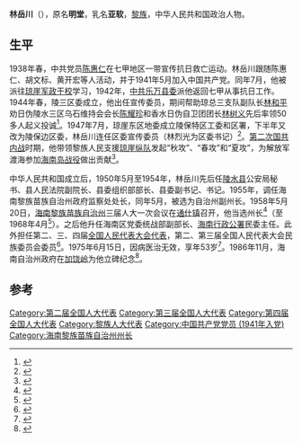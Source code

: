 '''林岳川'''（{{bd|1922年|3月|1975年|6月15日}}），原名'''明堂'''，乳名'''亚软'''，[[黎族|黎族]]，中华人民共和国政治人物。

== 生平 ==
1938年春，中共党员[[陈惠仁|陈惠仁]]在七甲地区一带宣传抗日救亡运动。林岳川跟随陈惠仁、胡文标、黄开宏等人活动，并于1941年5月加入中国共产党。同年7月，他被派往[[琼崖军政干校|琼崖军政干校]]学习，1942年，[[中共乐万县委|中共乐万县委]]派他返回七甲从事抗日工作。1944年春，陵三区委成立，他出任宣传委员，期间帮助琼总三支队副队长[[林和平|林和平]]劝日伪陵水三区乌石维持会会长[[陈耀珍|陈耀珍]]和香水日伪自卫团团长[[林树义|林树义]]先后率领50多人起义投诚<ref>{{Cite book|title=海南文史 第20辑|last=杜汉文主编；海南省政协文史资料委员会编|first=|publisher=海口：[[海南出版社|海南出版社]]|year=2005.08|isbn=7-5443-1536-3|location=|pages=161}}</ref>。1947年7月，琼崖东区地委成立陵保特区工委和区署，下半年又改为陵保边区委，林岳川连任区委宣传委员（林烈光为区委书记）<ref>{{Cite book|title=广东党史资料 第7辑|last=中共广东省委党史资料征集委员会，中共广东省委党史研究委员会编|first=|publisher=广州：广东人民出版社|year=1936.02|isbn=|location=|pages=126}}</ref>。[[第二次国共内战|第二次国共内战]]时期，他带领黎族人民支援[[琼崖纵队|琼崖纵队]]发起“秋攻”、“春攻”和“夏攻”，为解放军渡海参加[[海南岛战役|海南岛战役]]做出贡献<ref>{{Cite book|title=中国民族百科全书 10 壮族、黎族、仫佬族、毛南族、京族卷|last=[[李德洙|李德洙]]主编；梁庭望分册主编|first=|publisher=世界图书出版西安有限公司|year=2015.12|isbn=978-7-5100-5554-6|location=|pages=251}}</ref>。

中华人民共和国成立后，1950年5月至1954年，林岳川先后任[[陵水县|陵水县]]公安局秘书、县人民法院副院长、县委组织部部长、县委副书记、书记。1955年，调任海南黎族苗族自治州政府监察处处长，同年5月，被选为自治州副州长。1958年5月20日，[[海南黎族苗族自治州|海南黎族苗族自治州]]三届人大一次会议在[[通什镇|通什镇]]召开，他当选州长<ref>{{Cite book|title=中国黎族|last=王学萍主编|first=|publisher=北京：[[民族出版社|民族出版社]]|year=2004.03|isbn=7-105-05985-0|location=|pages=466}}</ref>（至1968年4月<ref>{{Cite book|title=新海南纪事 1950-1992|last=中共海南省委党史研究室等编|first=|publisher=北京：[[中共党史出版社|中共党史出版社]]|year=1993.03|isbn=7-80023-579-3|location=|pages=947}}</ref>）。之后他升任海南区党委统战部副部长、[[海南行政公署|海南行政公署]]民委主任。此外担任第二、三、四届[[全国人民代表大会代表|全国人民代表大会代表]]，第二、第三届全国人民代表大会民族委员会委员<ref>{{Cite book|title=万宁县志|last=海南省万宁县地方志编纂委员会编|first=|publisher=海口：[[南海出版公司|南海出版公司]]|year=1994.05|isbn=7-5442-0321-2|location=|pages=664-665}}</ref>。1975年6月15日，因病医治无效，享年53岁<ref>{{Cite book|title=历史的足音 万宁50年纪事 1950.4-2000.5|last=陈坚主编；中共万宁市委史志研究室编|first=|publisher=中共万宁市委史志研究室|year=2000.06|isbn=|location=|pages=98}}</ref>。1986年11月，海南自治州政府在[[加饶岭|加饶岭]]为他立碑纪念<ref>{{Cite book|title=万宁文史 第8辑|last=万宁市政协文史委员会编|first=|publisher=万宁市政协文史委员会|year=2009.02|isbn=|location=|pages=273-275}}</ref>。

==参考==
{{reflist}}

[[Category:第二届全国人大代表|Category:第二届全国人大代表]]
[[Category:第三届全国人大代表|Category:第三届全国人大代表]]
[[Category:第四届全国人大代表|Category:第四届全国人大代表]]
[[Category:黎族人大代表|Category:黎族人大代表]]
[[Category:中国共产党党员_(1941年入党)|Category:中国共产党党员 (1941年入党)]]
[[Category:海南黎族苗族自治州州长|Category:海南黎族苗族自治州州长]]